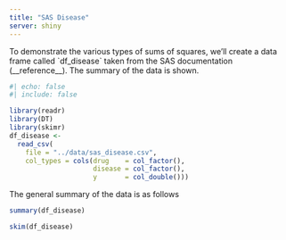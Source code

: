 ```yaml
---
title: "SAS Disease"
server: shiny
---
```


To demonstrate the various types of sums of squares, we'll create a data frame called \`df_disease\` taken from the SAS documentation (\_\_reference\_\_). The summary of the data is shown.

```r
#| echo: false
#| include: false

library(readr)
library(DT)
library(skimr)
df_disease <- 
  read_csv(
    file = "../data/sas_disease.csv",
    col_types = cols(drug    = col_factor(),
                     disease = col_factor(),
                     y       = col_double()))

```

The general summary of the data is as follows

```r
summary(df_disease)

skim(df_disease)
```
